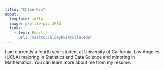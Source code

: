```yaml
---
title: "Chloe Kim"
about:
  template: jolla
  image: profile-pic.JPEG
  links:
    - text: Email
      url: "mailto:chloeyhkim@ucla.edu"
---
```


I am currently a fourth year student at University of California, Los Angeles (UCLA) majoring in Statistics and Data Science and minoring in Mathematics. You can learn more about me from my resume.